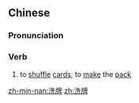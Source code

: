 ==Chinese==
{{zh-forms}}

===Pronunciation===
{{zh-pron
|m=xǐpái
|c=sai2 paai4
|mn=qz,tp,xm:sóe-pâi/kh,zz:sé-pâi
|cat=v
}}

===Verb===
{{zh-verb}}

# to [[shuffle]] [[card]]s; to [[make]] the [[pack]]

[[zh-min-nan:洗牌]]
[[zh:洗牌]]